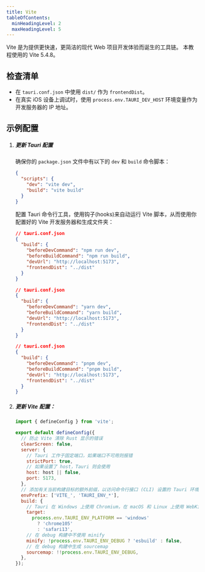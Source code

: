 ```yaml
---
title: Vite
tableOfContents:
  minHeadingLevel: 2
  maxHeadingLevel: 5
---
```



Vite 是为提供更快速，更简洁的现代 Web 项目开发体验而诞生的工具链。
本教程使用的 Vite 5.4.8。

## 检查清单

- 在 `tauri.conf.json` 中使用 `dist/` 作为 `frontendDist`。
- 在真实 iOS 设备上调试时，使用 `process.env.TAURI_DEV_HOST` 环境变量作为开发服务器的 IP 地址。

## 示例配置

<Steps>

1.  ##### 更新 Tauri 配置

    确保你的 `package.json` 文件中有以下的 `dev` 和 `build` 命令脚本：

    ```json
    {
      "scripts": {
        "dev": "vite dev",
        "build": "vite build"
      }
    }
    ```

    配置 Tauri 命令行工具，使用钩子(hooks)来自动运行 Vite 脚本，从而使用你配置好的 Vite 开发服务器和生成文件夹：

    <Tabs>

    <TabItem label="npm">

    ```json
    // tauri.conf.json
    {
      "build": {
        "beforeDevCommand": "npm run dev",
        "beforeBuildCommand": "npm run build",
        "devUrl": "http://localhost:5173",
        "frontendDist": "../dist"
      }
    }
    ```

    </TabItem>

    <TabItem label="yarn">

    ```json
    // tauri.conf.json
    {
      "build": {
        "beforeDevCommand": "yarn dev",
        "beforeBuildCommand": "yarn build",
        "devUrl": "http://localhost:5173",
        "frontendDist": "../dist"
      }
    }
    ```

    </TabItem>

    <TabItem label="pnpm">

    ```json
    // tauri.conf.json
    {
      "build": {
        "beforeDevCommand": "pnpm dev",
        "beforeBuildCommand": "pnpm build",
        "devUrl": "http://localhost:5173",
        "frontendDist": "../dist"
      }
    }
    ```

    </TabItem>

    </Tabs>

1.  ##### 更新 Vite 配置：

    ```js title="vite.config.js"
    import { defineConfig } from 'vite';

    export default defineConfig({
      // 防止 Vite 清除 Rust 显示的错误
      clearScreen: false,
      server: {
        // Tauri 工作于固定端口，如果端口不可用则报错
        strictPort: true,
        // 如果设置了 host，Tauri 则会使用
        host: host || false,
        port: 5173,
      },
      // 添加有关当前构建目标的额外前缀，以访问命令行接口 (CLI) 设置的 Tauri 环境变量 
      envPrefix: ['VITE_', 'TAURI_ENV_*'],
      build: {
        // Tauri 在 Windows 上使用 Chromium，在 macOS 和 Linux 上使用 WebKit
        target:
          process.env.TAURI_ENV_PLATFORM == 'windows'
            ? 'chrome105'
            : 'safari13',
        // 在 debug 构建中不使用 minify
        minify: !process.env.TAURI_ENV_DEBUG ? 'esbuild' : false,
        // 在 debug 构建中生成 sourcemap
        sourcemap: !!process.env.TAURI_ENV_DEBUG,
      },
    });
    ```

</Steps>
